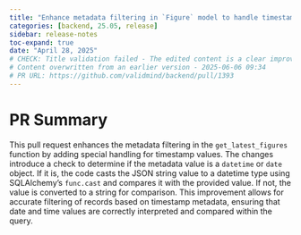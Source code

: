 ```yaml
---
title: "Enhance metadata filtering in `Figure` model to handle timestamp values (#1393)"
categories: [backend, 25.05, release]
sidebar: release-notes
toc-expand: true
date: "April 28, 2025"
# CHECK: Title validation failed - The edited content is a clear improvement over the original. By enclosing "Figure" in backticks, it indicates that "Figure" is likely a class or model name in a programming context, which helps clarify the meaning for readers familiar with coding conventions. The rest of the sentence remains unchanged, as it was already clear and concise. Overall, the edit enhances readability and understanding without altering the original intent.
# Content overwritten from an earlier version - 2025-06-06 09:34
# PR URL: https://github.com/validmind/backend/pull/1393
---
```


# PR Summary

This pull request enhances the metadata filtering in the `get_latest_figures` function by adding special handling for timestamp values. The changes introduce a check to determine if the metadata value is a `datetime` or `date` object. If it is, the code casts the JSON string value to a datetime type using SQLAlchemy's `func.cast` and compares it with the provided value. If not, the value is converted to a string for comparison. This improvement allows for accurate filtering of records based on timestamp metadata, ensuring that date and time values are correctly interpreted and compared within the query.